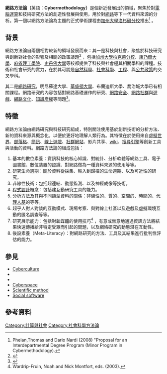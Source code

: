 {{multiple issues|
{{disputed|time=2017-01-23T10:13:39+00:00}}
{{expert|time=2017-01-23T10:13:39+00:00}}
{{refimprove|time=2017-01-23T10:13:39+00:00}}
}}
'''網路方法論（'''英語：'''Cybermethodology）'''是個新近發展出的領域，聚焦於對[[電腦運算|電腦運算]]和技術研究方法的創造性發展與使用，用於對[[網路|網路]]等下一代資料來源的分析。第一個以網路方法論為主題的正式學術課程由[[加州大學洛杉磯分校|加州大學洛杉磯分校]]推出<ref>Phelan,Thomas and Dario Nardi (2008) "Proposal for an Interdepartmental Degree Program (Minor Program in Cybermethodology). </ref> 。

== 背景 ==
網路方法論自兩個相對較新的領域發展而來：其一是科技與社會，聚焦於科技研究與創新對社會的影響及相關的政策議題<ref>{{Cite book|title=The handbook of science and technology studies|last=Wajcman|first=Judy|last2=Hackett|first2=Edward|last3=Amsterdamska|first3=Olga|last4=Lynch|first4=Mike|date=2008|publisher=MIT Press Published in cooperation with the Society for the Social Studies of Science|isbn=9781435605046|edition=3rd|location=Cambridge, Massachusetts}}</ref> ，包括[[加州大學柏克萊分校|加州大學柏克萊分校]]、[[康乃爾大學|康乃爾大學]]、[[麻省理工學院|麻省理工學院]]、[[史丹佛大學|史丹佛大學]]等校都提供了科技與社會極其相關學科的課程。技術和社會研究的實力，在於其可說是[[自然科學|自然科學]]、[[社會科學|社會科學]]、[[工程|工程]]、與[[公共政策|公共政策]]的交叉學科。

其二是[[網路研究|網路研究]]，明尼蘇達大學、[[華盛頓大學|華盛頓大學]]、布蘭迪斯大學、喬治城大學已有相關課程。網路研究的內容包括對網路基礎運作的研究、[[网络安全|網路安全]]、[[网络社区|網路社群]]與[[線上遊戲|遊戲]]、[[网络文化|網路文化]]、[[知識產權|知識產權]]等問題<ref>{{Cite book|title=Web.studies: rewiring media studies for the digital age|last=Gauntlett|first=David|date=2000|publisher=Oxford University Press|isbn=9780340760499|location=London New York}}</ref>。

== 特徵 ==
網路方法論由網路研究與科技研究組成，特別關注使用基於創新技術的分析方法、新的資料來源與概念化，以便於更好地理解人類行為。其特徵在於使用來自[[虛擬世界|虛擬世界]]、[[部落格|部落格]]、[[簡訊|簡訊]]、[[線上遊戲|線上遊戲]]、[[社群網站|社群網站]]、影片共享、[[wiki|wiki]]、[[搜尋引擎|搜尋引擎]]等創新工具與活動的資料。網路方法論的組成包括：
#  基本的數位素養：資訊科技的核心知識、對統計、分析軟體等網路工具、電子圖書館、數位裝置的認識、對網路做為一種資料來源的使用等等。
# 研究生命週期：關於資料從採集、輸入到歸檔的生命週期、以及可近性的研究。
# 非線性技術：包括超連結、動態監測、以及神經成像等技術。
# [[程式設計|程式設計]]概念：包括建互動研究工具的能力。
# 分析方法及其與不同類型資料的關係：非線性的、質的、空間的、時間的、[[个体为本模型|代理人基]]的等等。
# 超乎人對人對談的互動模式、現場考察、與對線上社區以及遊戲及虛擬環境互動的匿名調查等等。
# 研究展示能力：包括對[[新媒體|新媒體]]的使用技巧<ref>Wardrip-Fruin, Noah and Nick Montfort, eds. (2003). </ref> ，有意或無意地通過資訊方法將結果快速傳播給非特定受眾而引起的問題，以及網絡研究的動態潛在互動性。
# 後設素養（Meta-Literacy）：對網路研究的方法、工具及其結果進行批判性評估的能力。

== 參見 ==
* [[网络文化|Cyberculture]]
* {{link-en|Cyberinfrastructure|Cyberinfrastructure}}
* {{link-en|Cyberpsychology|Cyberpsychology}}
* [[信息空间|Cyberspace]]
* [[科学方法|Scientific method]]
* [[社会性软件|Social software]]

== 參考資料 ==
{{Reflist}}
[[Category:計算與社會|Category:計算與社會]]
[[Category:社會科學方法論|Category:社會科學方法論]]